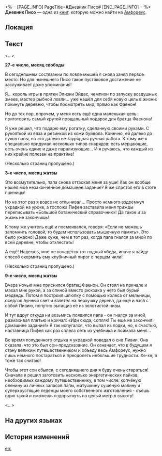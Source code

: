<%-- [PAGE_INFO]
PageTitle=#Дневник Писо#
[END_PAGE_INFO] --%>
{{Дополнить}}
{{Книга Инфобокс
|id           = 568
|Название     = 
|Изображение  = Предмет Дневник Писо.png
|Мир          = Амфореус
|Томов        = 1
|Автор        = <!--нужно добавить-->
|Описание     = Дневник, принадлежавший Писо. В нём описана его юность, проведённая в деревне, - жизнь простая, но насыщенная.
|Том1         = {{tx}}
|Источник1    = {{tx|Отсутствует источник}}
|Персонажи    = 
|Фракции      = 
}}
'''Дневник Писо''' — одна из [[Книги|книг]], которую можно найти на [[Амфореус]].

==Локация==
{{Отметка карты|<!--название карты-->|<!--id отметки-->}}

==Текст==
<...>

'''27-е число, месяц свободы'''

В сегодняшнем состязании по ловле мышей я снова занял первое место. Но для нынешнего Писо такое пустяковое достижение не заслуживает даже упоминания!

Я... король игры в прятки Элизии Эйдес, чемпион по запуску воздушных змеев, мастер рыбной ловли... уже нашёл для себя новую цель в жизни: покинуть деревню, чтобы посмотреть мир, прямо как Фаенон!

Но до тех пор, впрочем, у меня есть ещё одна маленькая цель: приготовить самый крутой прощальный подарок для братца Фаенона!

Я уже решил, что подарю ему рогатку, сделанную своими руками. С рукояткой из вяза и резинкой из кожи буйвола. Конечно, ей далеко до луков папы, но это далеко не заурядная ручная работа. К тому же я специально придумал несколько типов снарядов: есть мерцающие, есть очень едкие и даже парализующие... И я ручаюсь, что каждый из них крайне полезен на практике!

(Несколько страниц пропущено.)

'''3-е число, месяц жатвы'''

Это возмутительно, папа снова оттаскал меня за уши! Как он вообще нашёл моё незаконченное домашнее задание? Я же спрятал его в стоге пшеницы!

Но на этот раз я вовсе не отлынивал... Просто немного вздремнул украдкой на уроке, а госпожа Пифея заставила меня трижды переписывать «Большой ботанический справочник»! Да такое и за жизнь не закончишь!

К тому же учитель ещё и посмеивался, говоря: «Если не можешь запомнить головой, то будем использовать мышечную память». Это было ужасно! Даже хуже, чем в тот раз, когда папа гнался за мной по всей деревне, чтобы отхлестать!

А ещё! Надеюсь, мне не попадётся тот подлый ябеда, иначе я найду способ скормить ему клубничный пирог с перцем чили!

(Несколько страниц пропущено.)

'''9-е число, месяц жатвы'''

Вчера ночью мне приснился братец Фаенон. Он стоял на причале и махал мне рукой, а за спиной вместо рюкзака у него был бурый медведь. Потом я построил шлюпку с помощью колеса от мельницы, оседлал лунный свет и взлетел на верхушку дерева, да ещё и взял с собой Ливию, попутно вытащив её из золотистой нивы.

И тут вдруг откуда ни возьмись появился папа - он гнался за мной, размахивая плетью и кричал: «Иди сюда, сопляк! Ты ещё не закончил домашнее задание!» Я так испугался, что выпал из лодки, но, к счастью, наставница Пифея как раз сплела сеть из учебника и поймала меня...

Во время полуденного отдыха я украдкой поведал о сне Ливии. Она сказала, что это был сон-предсказание. Он означает, что в будущем я стану великим путешественником и объеду весь Амфореус, нужно лишь немного постараться и преодолеть небольшие трудности. Хе-хе, я тоже так считаю!

Чтобы этот сон сбылся, с сегодняшнего дня я буду очень стараться! Сначала я решил заготовить несколько энергетических пайков, необходимых каждому путешественнику, в том числе: копчёную оленину из личных запасов папы, матушкину сушёную малину и суперхрустящие леденцы моего собственного изготовления - съешь один такой и сможешь подпрыгнуть на целый метр в высоту!

<...>

==На других языках==
{{На других языках
|en   = Piso's Diary
|zhs  = 披索的日记
|zht  = 披索的日記
|ja   = ペソの日記
|ko   = 피소의 일기
|es   = Diario de Piso
|fr   = Journal de Piso
|ru   = Дневник Писо
|th   = ไดอารี่ของ Piso
|vi   = Nhật Ký Của Piso
|de   = Pisos Tagebuch
|id   = Buku Harian Piso
|pt   = Diário de Piso
}}

==История изменений==
{{История изменений|3.5}}

[[en:]]